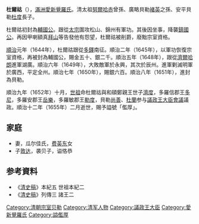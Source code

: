 {{Manchu name|[[爱新觉罗氏|爱新觉罗]]}}
'''杜爾祜'''（{{Bd|1615年|10月24|1655年|1月5日||}}），[[滿洲|滿洲]][[愛新覺羅氏|愛新覺羅氏]]。清太祖[[努爾哈赤|努爾哈赤]]曾孫、廣略貝勒[[褚英|褚英]]之孫、安平貝勒[[杜度|杜度]]長子。

杜爾祜初封為[[輔國公|輔國公]]。跟從[[皇太極|太宗]]圍攻松山、錦州有軍功。其後因坐事，降襲[[鎮國公|鎮國公]]。再因甲喇額真[[拜山_(清朝)|拜山]]等告發他有怨望，杜爾祜被削爵，廢黜宗室資格。

[[順治|順治]]元年（1644年），杜爾祜跟從[[多鐸|多鐸]]南征。順治二年（1645年），以軍功恢復宗室資格，再被封為輔國公，賜金五十、銀二千。順治五年（1648年），跟從[[濟爾哈朗|濟爾哈朗]]進軍湖廣。順治六年（1649年），大敗敵軍於永興，其次於辰州。進軍剿滅明軍於廣西，平定全州。順治七年（1650年），賜銀六百。順治八年（1651年），進封為貝勒。

順治九年（1652年）十月，[[清世祖|世祖]]命杜爾祜與和碩鄭親王世子[[濟度|濟度]]，多羅信郡王[[多尼|多尼]]，多羅安郡王[[岳樂|岳樂]]，多羅敏郡王[[勒度|勒度]]，貝勒[[尚善|尚善]]、[[杜蘭_(清朝)|杜蘭]]参与[[議政王大臣會議|議政王大臣會議]]議政。順治十二年（1655年）二月逝世，賜予謚號「儖厚」。

== 家庭 ==

*妻，瓜尔佳氏，[[费英东|费英东]]女
*子[[敦达|敦达]]，袭贝子，谥恪恭

==参考資料==
*《[[清史稿|清史稿]]》本紀五 世祖本紀二
*《[[清史稿|清史稿]]》列傳三 諸王二

{{清朝官员小作品}}
{{DEFAULTSORT:D}}
[[Category:清朝宗室贝勒|Category:清朝宗室贝勒]]
[[Category:清军人物|Category:清军人物]]
[[Category:議政王大臣|Category:議政王大臣]]
[[Category:愛新覺羅氏|Category:愛新覺羅氏]]
[[Category:謚儖厚|Category:謚儖厚]]